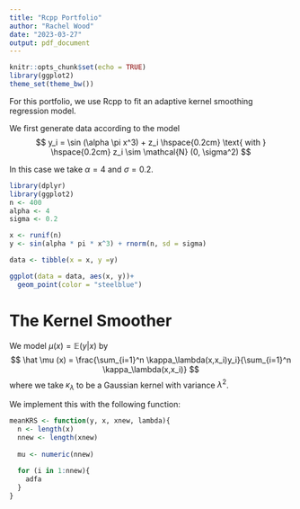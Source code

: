 ```yaml
---
title: "Rcpp Portfolio"
author: "Rachel Wood"
date: "2023-03-27"
output: pdf_document
---
```


```r
knitr::opts_chunk$set(echo = TRUE)
library(ggplot2)
theme_set(theme_bw())
```

For this portfolio, we use Rcpp to fit an adaptive kernel smoothing regression model. 

We first generate data according to the model
$$
y_i = \sin (\alpha \pi x^3) + z_i \hspace{0.2cm} \text{ with } \hspace{0.2cm} z_i \sim \mathcal{N} (0, \sigma^2)
$$

In this case we take $\alpha = 4$ and $\sigma = 0.2$.

```r
library(dplyr)
library(ggplot2)
n <- 400 
alpha <- 4
sigma <- 0.2

x <- runif(n)
y <- sin(alpha * pi * x^3) + rnorm(n, sd = sigma)

data <- tibble(x = x, y =y)

ggplot(data = data, aes(x, y))+
  geom_point(color = "steelblue")
```

# The Kernel Smoother

We model $\mu(x) = \mathbb{E}  (y|x)$ by
$$
\hat \mu (x) = \frac{\sum_{i=1}^n \kappa_\lambda(x,x_i)y_i}{\sum_{i=1}^n \kappa_\lambda(x,x_i)}
$$
where we take $\kappa_\lambda$ to be a Gaussian kernel with variance $\lambda^2$.

We implement this with the following function:

```r
meanKRS <- function(y, x, xnew, lambda){
  n <- length(x)
  nnew <- length(xnew)
  
  mu <- numeric(nnew)
  
  for (i in 1:nnew){
    adfa
  }
}
```

